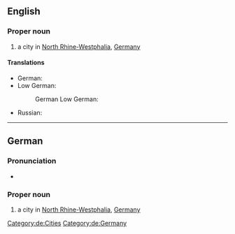 ==English==
{{wikipedia}}

===Proper noun===
{{en-proper noun}}

# a city in [[North Rhine-Westphalia]], [[Germany]]

====Translations====
{{trans-top|a city in Germany}}
* German: {{t+|de|Bielefeld|n}}
* Low German:
*: German Low German: {{t+|nds-de|Builefeld|n}}
{{trans-mid}}
* Russian: {{t+|ru|Би́лефельд|m|tr=Bílefɛlʹd}}
{{trans-bottom}}

{{topics|en|Cities in Germany}}

----

==German==
{{wikipedia|lang=de}}

===Pronunciation===
* {{audio|De-Bielefeld.ogg|audio|lang=de}}

===Proper noun===
{{de-proper noun|n}}

# a city in [[North Rhine-Westphalia]], [[Germany]]

[[Category:de:Cities]]
[[Category:de:Germany]]